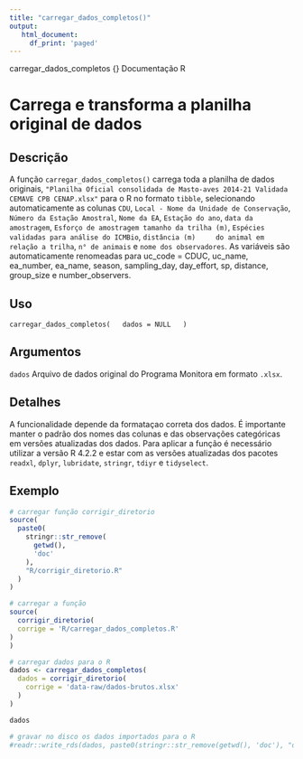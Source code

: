 ```yaml
---
title: "carregar_dados_completos()"
output: 
   html_document:
     df_print: 'paged'
---
```


carregar_dados_completos {}                                            Documentação R

# Carrega e transforma a planilha original de dados

## Descrição

A função `carregar_dados_completos()` carrega toda a planilha de dados originais, `"Planilha Oficial consolidada de Masto-aves 2014-21 Validada CEMAVE CPB CENAP.xlsx"` para o R no formato `tibble`, selecionando automaticamente as colunas `CDU`, `Local - Nome da Unidade de Conservação`, `Número da Estação Amostral`, `Nome da EA`, `Estação do ano`, `data da amostragem`, `Esforço de amostragem tamanho da trilha (m)`, `Espécies validadas para análise do ICMBio`, `distância (m)     do animal em relação a trilha`, `n° de animais` e `nome dos observadores`.  As variáveis são automaticamente renomeadas para uc_code = CDUC, uc_name, ea_number, ea_name, season, sampling_day, day_effort, sp, distance, group_size e number_observers. 

## Uso

`carregar_dados_completos(
  dados = NULL
  )`

## Argumentos

`dados`       Arquivo de dados original do Programa Monitora em formato `.xlsx`.

## Detalhes

A funcionalidade depende da formataçao correta dos dados. É importante manter o padrão dos nomes das colunas e das observações categóricas em versões atualizadas dos dados. Para aplicar a função é necessário utilizar a versão R 4.2.2 e estar com as versões atualizadas dos pacotes `readxl`, `dplyr`, `lubridate`, `stringr`,  `tdiyr` e `tidyselect`.

## Exemplo

```r
# carregar função corrigir_diretorio
source(
  paste0(
    stringr::str_remove(
      getwd(), 
      'doc'
    ),
    "R/corrigir_diretorio.R"
  )
) 

# carregar a função
source(
  corrigir_diretorio(
  corrige = 'R/carregar_dados_completos.R'
)
)

# carregar dados para o R
dados <- carregar_dados_completos(
  dados = corrigir_diretorio(
    corrige = 'data-raw/dados-brutos.xlsx'
  ) 
)

dados
```

```r
# gravar no disco os dados importados para o R
#readr::write_rds(dados, paste0(stringr::str_remove(getwd(), 'doc'), "data/dados_completos.rds")) 
```

